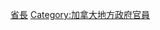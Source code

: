 {{Cat main|阿爾伯塔省省長}}

{{Commons cat|阿爾伯塔省省長}}

[[Category:亞伯達省政治人物|省長]]
[[Category:加拿大地方政府官員|Category:加拿大地方政府官員]]